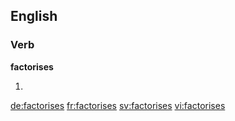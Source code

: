 ==English==

===Verb===
'''factorises'''

# {{third-person singular of|[[factorise]]}}

[[de:factorises]]
[[fr:factorises]]
[[sv:factorises]]
[[vi:factorises]]